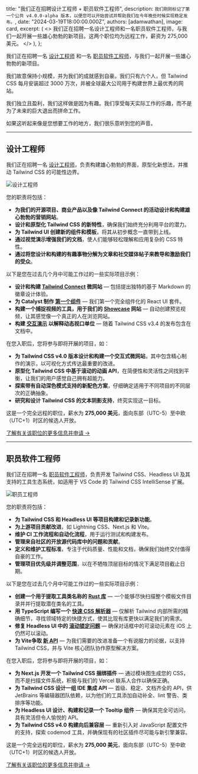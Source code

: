 
  title: "我们正在招聘设计工程师 + 职员软件工程师",
  description: `我们刚刚标记了第一个公共 v4.0.0-alpha 版本，以便您可以开始尝试并帮助我们在今年晚些时候实现稳定发布。`,
  date: "2024-03-19T18:00:00.000Z",
  authors: [adamwathan],
  image: card,
  excerpt: (
    <>
      我们正在招聘一名设计工程师和一名职员软件工程师，与我们一起开展一些雄心勃勃的新项目。这两个职位均为远程工作，薪资为 275,000 美元。
    </>
  ),
};

我们正在招聘一名 [设计工程师](https://v3.tailwindcss.com/careers/design-engineer) 和一名 [职员软件工程师](https://v3.tailwindcss.com/careers/staff-software-engineer)，与我们一起开展一些雄心勃勃的新项目。

我们故意保持小规模，并为我们的成就感到自豪。我们只有六个人，但 Tailwind CSS 每月安装超过 3000 万次，并被全球最大公司用于构建世界上最优秀的网站。

我们独立且盈利，我们这样做是因为有趣。我们享受每天实际工作的乐趣，而不是为了未来的巨大退出而拼命工作。

如果这听起来像是您想要工作的地方，我们很乐意听到您的声音。

---

## 设计工程师

我们正在招聘一名 [设计工程师](https://v3.tailwindcss.com/careers/design-engineer)，负责构建雄心勃勃的界面，原型化新想法，并推动 Tailwind CSS 的可能性边界。

<Link href="https://v3.tailwindcss.com/careers/design-engineer">
  <Image src={designEngineer} alt="设计工程师" />
</Link>

您的职责将包括：

- **为我们的开源项目、商业产品以及像 Tailwind Connect 的活动设计和构建雄心勃勃的营销网站**。
- **设计和原型化 Tailwind CSS 的新特性**，确保我们始终充分利用平台的潜力。
- **为 Tailwind UI 创建新的组件和模板**，将其从初步概念一直带到上线。
- **通过视觉演示增强我们的文档**，使人们能够轻松理解和应用复杂的 CSS 特性。
- **通过将您设计和构建的有趣事物分解为文章和社交媒体帖子来教导和激励我们的受众**。

以下是您在过去几个月中可能工作过的一些实际项目示例：

- **设计和构建 [Tailwind Connect](https://connect.tailwindcss.com/) 微网站** — 包括提出独特的基于 Markdown 的徽章设计体验。
- **为 Catalyst 制作 [第一个组件](https://catalyst.tailwindui.com/docs/dialog)** — 我们第一个完全组件化的 React UI 套件。
- **构建一个捕捉视频的工具，用于我们的 [Showcase](https://tailwindcss.zhcndoc.com/showcase) 网站** — 自动创建预览视频，让其感觉像一个真正的人在浏览网站。
- **构建 [交互演示](https://tailwindcss.zhcndoc.com/docs/height#dynamic-viewport-height) 以解释动态视口单位** — 随着 Tailwind CSS v3.4 的发布包含在文档中。

在您入职后，您将参与即将开展的项目，如：

- **为 Tailwind CSS v4.0 版本设计和构建一个交互式微网站**，其中包含精心制作的演示，以可视化方式传达最重要的改进。
- **原型化 Tailwind CSS 中基于滚动的动画 API**，在简便性和灵活性之间找到平衡，让我们的用户感觉自己拥有超能力。
- **探索带有自动深色模式支持的新配色方案**，仔细确定适用于不同项目的不同层次的正确抽象。
- **研究和设计 Tailwind CSS 的文本阴影支持**，终究实现这一目标。

这是一个完全远程的职位，薪水为 **275,000 美元**，面向东部（UTC-5）至中欧（UTC+1）时区的候选人开放。

[了解有关该职位的更多信息并申请 &rarr;](https://v3.tailwindcss.com/careers/design-engineer)

---

## 职员软件工程师

我们正在招聘一名 [职员软件工程师](https://v3.tailwindcss.com/careers/staff-software-engineer)，负责开发 Tailwind CSS、Headless UI 及其支持的工具生态系统，如适用于 VS Code 的 Tailwind CSS IntelliSense 扩展。

<Link href="https://v3.tailwindcss.com/careers/staff-software-engineer">
  <Image src={staffEngineer} alt="职员工程师" />
</Link>

您的职责将包括：

- **为 Tailwind CSS 和 Headless UI 等项目构建和记录新功能**。
- **为上游项目贡献改进**，如 Lightning CSS、Next.js 和 Vite。
- **维护 CI 工作流程和自动化流程**，用于运行测试和构建发布。
- **管理来自社区的开放源代码库中的问题和贡献**。
- **定义和维护工程标准**，专注于代码质量、性能和文档，确保我们始终交付值得自豪的工作。
- **管理项目优先级并调整范围**，以在不牺牲顶层目标的情况下满足项目截止日期。

以下是您在过去几个月中可能工作过的一些实际项目示例：

- **创建一个用于提取工具类名称的 [Rust 库](https://github.com/tailwindlabs/tailwindcss/blob/0ee3508179966a767b7802a7262bb9d4ce2221da/oxide/crates/core/src/lib.rs)** — 一个能够尽快扫描整个模板文件目录并并行提取潜在类名的工具。
- **用 TypeScript 编写一个 [快速 CSS 解析器](https://github.com/tailwindlabs/tailwindcss/blob/0ee3508179966a767b7802a7262bb9d4ce2221da/packages/tailwindcss/src/css-parser.ts)** — 仅解析 Tailwind 内部所需的精确细节，寻找领域特定的快捷方式，使其比现有库更快以满足我们的需求。
- **修复 Headless UI 中的 [滚动锁定问题](https://github.com/tailwindlabs/headlessui/pull/2891)** — 确保对话框中的可滚动元素在 iOS 上仍然可以滚动。
- **为 Vite争取 [新 API](https://github.com/vitejs/vite/pull/16135)** — 为我们需要的改进准备一个有说服力的论据，以支持 Tailwind CSS，并与 Vite 核心团队协作原型解决方案。

在您入职后，您将参与即将开展的项目，如：

- **为 Next.js 开发一个 Tailwind CSS 捆绑插件** — 通过模块图生成您的 CSS，而不是扫描文件系统，积极与我们的 Vercel 联系人合作以确保正确。
- **为 Tailwind CSS 设计一组 IDE 集成 API** — 首级、稳定、文档齐全的 API，供 JetBrains 等编辑器团队依赖，以为他们的工具添加自动补全、lint 警告、类排序等功能。
- **为 Headless UI 设计、构建和记录一个 Tooltip 组件** — 确保其完全可访问，具有灵活但令人愉悦的 API。
- **为 Tailwind CSS v4.0 构建向后兼容层** — 重新引入对 JavaScript 配置文件的支持，探索 codemod 工具，并确保现有的社区插件尽可能与新引擎兼容。

这是一个完全远程的职位，薪水为 **275,000 美元**，面向东部（UTC-5）至中欧（UTC+1）时区的候选人开放。

[了解有关该职位的更多信息并申请 &rarr;](https://v3.tailwindcss.com/careers/staff-software-engineer)
